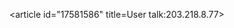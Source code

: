 <article id="17581586" title=User talk:203.218.8.77>
	<talkpage id="17581586" title="User talk:203.218.8.77">
{{tlx|former Tor|confirmed=08:38, 27 May 2008 (UTC)}}
	</talkpage>
</article>